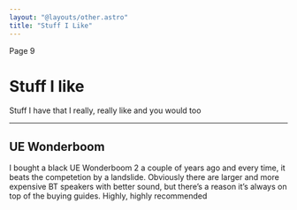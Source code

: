 ```yaml
---
layout: "@layouts/other.astro"
title: "Stuff I Like"
---
```


Page 9
# Stuff I like

Stuff I have that I really, really like and you would too

---

## UE Wonderboom
I bought a black UE Wonderboom 2 a couple of years ago and every time, it beats the competetion by a landslide. Obviously there are larger and more expensive BT speakers with better sound, but there’s a reason it’s always on top of the buying guides. Highly, highly recommended
